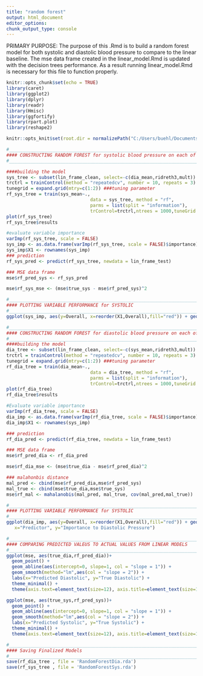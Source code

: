 ---
title: "random forest"
output: html_document
editor_options: 
chunk_output_type: console
---

PRIMARY PURPOSE: 
The purpose of this .Rmd is to build a random forest model for both systolic and diastolic blood pressure to compare to the linear baseline. The mse data frame created in the linear_model.Rmd is updated with the decision trees performance. As a result running linear_model.Rmd is necessary for this file to function properly. 



```{r setup, include=FALSE}
knitr::opts_chunk$set(echo = TRUE)
library(caret) 
library(ggplot2)
library(dplyr)
library(readr)
library(Hmisc)
library(ggfortify)
library(rpart.plot)
library(reshape2)

knitr::opts_knit$set(root.dir = normalizePath("C:/Users/buehl/Documents/classes/senior-research"))
```


```{r}
#___________________________________________________________________________________________________
#### CONSTRUCTING RANDOM FOREST for systolic blood pressure on each of the clusters 
#___________________________________________________________________________________________________

####building the model
sys_tree <- subset(lin_frame_clean, select=-c(dia_mean,ridreth3,mult))
trctrl = trainControl(method = "repeatedcv", number = 10, repeats = 3)
tunegrid = expand.grid(mtry=c(1:2)) ###tuning parameter
rf_sys_tree = train(sys_mean~., 
                               data = sys_tree, method = "rf", 
                               parms = list(split = "information"), 
                               trControl=trctrl,ntrees = 1000,tuneGrid = tunegrid,importance=TRUE)
plot(rf_sys_tree)
rf_sys_tree$results

#evaluate variable importance
varImp(rf_sys_tree, scale = FALSE)
sys_imp <- as.data.frame(varImp(rf_sys_tree, scale = FALSE)$importance)
sys_imp$X1 <- rownames(sys_imp)
### prediction 
rf_sys_pred <- predict(rf_sys_tree, newdata = lin_frame_test)

### MSE data frame 
mse$rf_pred_sys <- rf_sys_pred

mse$rf_sys_mse <- (mse$true_sys - mse$rf_pred_sys)^2
```

```{r}
#___________________________________________________________________________________________________
#### PLOTTING VARIABLE PERFORMANCE for SYSTOLIC 
#___________________________________________________________________________________________________
ggplot(sys_imp, aes(y=Overall, x=reorder(X1,Overall),fill="red")) + geom_bar(stat = "summary") + coord_flip()  + theme_minimal() + scale_fill_discrete(guide=FALSE) + scale_x_discrete(labels=c("Asian","Hispanic","White","LDL Chol.","HDL Chol.","Diabetes","Cholesterol","Black","Leg Circum.","Lower Arm Circum.","Gender","Glucose","Abdomin Circum.","Upper Arm Circum.", "Height","BMI","Hypertension Med.","Waist Circum.","Weight","Hypertension","Age")) + labs(x="Predictor", y="Importance to Systolic")
```


```{r}
#___________________________________________________________________________________________________
#### CONSTRUCTING RANDOM FOREST for diastolic blood pressure on each of the clusters 
#___________________________________________________________________________________________________
####building the model 
dia_tree <- subset(lin_frame_clean, select=-c(sys_mean,ridreth3,mult))
trctrl = trainControl(method = "repeatedcv", number = 10, repeats = 3)
tunegrid = expand.grid(mtry=c(1:2)) ###tuning parameter
rf_dia_tree = train(dia_mean~., 
                               data = dia_tree, method = "rf", 
                               parms = list(split = "information"), 
                               trControl=trctrl,ntrees = 1000,tuneGrid = tunegrid,importance = TRUE)
plot(rf_dia_tree)
rf_dia_tree$results

#Evaluate variable importance
varImp(rf_dia_tree, scale = FALSE)
dia_imp <- as.data.frame(varImp(rf_dia_tree, scale = FALSE)$importance)
dia_imp$X1 <- rownames(sys_imp)

### prediction 
rf_dia_pred <- predict(rf_dia_tree, newdata = lin_frame_test)

### MSE data frame 
mse$rf_pred_dia <- rf_dia_pred

mse$rf_dia_mse <- (mse$true_dia - mse$rf_pred_dia)^2

### malahonbis distance 
mal_pred <- cbind(mse$rf_pred_dia,mse$rf_pred_sys)
mal_true <- cbind(mse$true_dia,mse$true_sys)
mse$rf_mal <- mahalanobis(mal_pred, mal_true, cov(mal_pred,mal_true))
```


```{r}
#___________________________________________________________________________________________________
#### PLOTTING VARIABLE PERFORMANCE for SYSTOLIC 
#___________________________________________________________________________________________________
ggplot(dia_imp, aes(y=Overall, x=reorder(X1,Overall),fill="red")) + geom_bar(stat = "summary") + coord_flip()  + theme_minimal() + scale_fill_discrete(guide=FALSE) + scale_x_discrete(labels=c("Black","Hispanic","White","HDL Chol.","Glucose","Diabetes","Gender","Hypertension Med.", "Asian","Leg Circum.","Lower Arm Circum.", "Hypertension","LDL Chol.","Height","Abdomin Circum.","Upper Arm Circum.","Cholesterol","BMI","Weight","Waist Circum.","Age")) + labs( 
   x="Predictor", y="Importance to Diastolic Pressure")


```

```{r}
#___________________________________________________________________________________________________
#### COMPARING PREDICTED VALEUS TO ACTUAL VALUES FROM LINEAR MODELS 
#___________________________________________________________________________________________________
ggplot(mse, aes(true_dia,rf_pred_dia))+
  geom_point() + 
  geom_abline(aes(intercept=0, slope=1, col = "slope = 1")) + 
  geom_smooth(method="lm",aes(col = "slope = 2")) +
  labs(x="Predicted Diastolic", y="True Diastolic") + 
  theme_minimal() +
  theme(axis.text=element_text(size=12), axis.title=element_text(size=12,face="bold")) 

ggplot(mse, aes(true_sys,rf_pred_sys))+
  geom_point() + 
  geom_abline(aes(intercept=0, slope=1, col = "slope = 1")) + 
  geom_smooth(method="lm",aes(col = "slope = 2")) +
  labs(x="Predicted Systolic", y="True Systolic") + 
  theme_minimal() +
  theme(axis.text=element_text(size=12), axis.title=element_text(size=12,face="bold")) 


```

```{r}
#___________________________________________________________________________________________________
#### Saving Finalized Models 
#___________________________________________________________________________________________________
save(rf_dia_tree , file = 'RandomForestDia.rda')
save(rf_sys_tree , file = 'RandomForestSys.rda')
```

